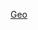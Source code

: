 {{Asbox
| image     = Flag-map of Mongolia.svg
| pix       = 55
| subject   = 
| qualifier = 關於[[蒙古地理]]
| category  = 蒙古地理小作品
| tempsort  =  
| name      = Template:Mongolia-geo-stub
}}<noinclude>
[[Category:蒙古小作品模板|Geo]]
</noinclude>